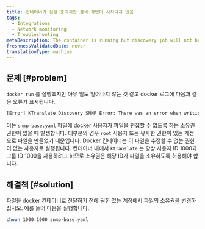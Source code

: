 ```yaml
---
title: 컨테이너가 실행 중이지만 검색 작업이 시작되지 않음
tags:
  - Integrations
  - Network monitoring
  - Troubleshooting
metaDescription: The container is running but discovery job will not begin
freshnessValidatedDate: never
translationType: machine
---
```


## 문제 [#problem]

`docker run` 를 실행했지만 아무 일도 일어나지 않는 것 같고 docker 로그에 다음과 같은 오류가 표시됩니다.

```bash
[Error] KTranslate Discovery SNMP Error: There was an error when writing the /snmp-base.yaml SNMP configuration file: chtimes /snmp-base.yaml: operation not permitted.
```

이는 `snmp-base.yaml` 파일에 docker 사용자가 파일을 편집할 수 없도록 하는 소유권 권한이 있을 때 발생합니다. 대부분의 경우 `root` 사용자 또는 유사한 권한이 있는 계정으로 파일을 만들었기 때문입니다. Docker 컨테이너는 이 파일을 수정할 수 없는 권한이 없는 사용자로 실행됩니다. 컨테이너 내에서 `ktranslate` 는 항상 사용자 ID 1000과 그룹 ID 1000을 사용하려고 하므로 소유권은 해당 ID가 파일을 소유하도록 허용해야 합니다.

## 해결책 [#solution]

파일을 docker 컨테이너로 전달하기 전에 권한 있는 계정에서 파일의 소유권을 변경하십시오. 예를 들어 다음을 실행합니다.

```bash
chown 1000:1000 snmp-base.yaml
```